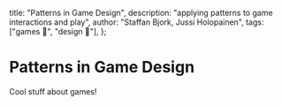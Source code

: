   title: "Patterns in Game Design",
  description: "applying patterns to game interactions and play",
  author: "Staffan Bjork, Jussi Holopainen",
  tags: ["games 🎲", "design 📐"],
};

# Patterns in Game Design

Cool stuff about games!
